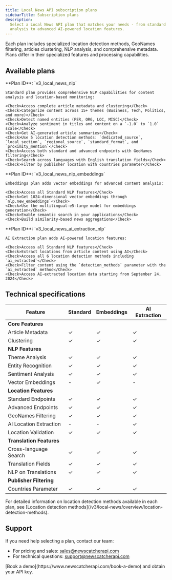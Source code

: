 ```yaml
---
title: Local News API subscription plans
sidebarTitle: Subscription plans
description:
  Select a Local News API plan that matches your needs - from standard NLP
  analysis to advanced AI-powered location features.
---
```


<Note>
  Each plan includes specialized location detection methods, GeoNames filtering,
  articles clustering, NLP analysis, and comprehensive metadata. Plans differ in
  their specialized features and processing capabilities.
</Note>

## Available plans

<Tabs>
  <Tab title="Standard">
    **Plan ID**: `v3_local_news_nlp`

    Standard plan provides comprehensive NLP capabilities for content analysis and location-based monitoring:

    <Check>Access complete article metadata and clustering</Check>
    <Check>Categorize content across 15+ themes (Business, Tech, Politics, and more)</Check>
    <Check>Detect named entities (PER, ORG, LOC, MISC)</Check>
    <Check>Analyze sentiment in titles and content on a `-1.0` to `1.0` scale</Check>
    <Check>Get AI-generated article summaries</Check>
    <Check>Use 5 location detection methods: `dedicated_source`, `local_section`, `regional_source`, `standard_format`, and `proximity_mention`</Check>
    <Check>Access both standard and advanced endpoints with GeoNames filtering</Check>
    <Check>Search across languages with English translation fields</Check>
    <Check>Filter by publisher location with countries parameter</Check>

  </Tab>
  <Tab title="Embeddings">
    **Plan ID**: `v3_local_news_nlp_embeddings`

    Embeddings plan adds vector embeddings for advanced content analysis:

    <Check>Access all Standard NLP features</Check>
    <Check>Get 1024-dimensional vector embeddings through `nlp.new_embeddings`</Check>
    <Check>Use the multilingual-e5-large model for embeddings generation</Check>
    <Check>Enable semantic search in your applications</Check>
    <Check>Build similarity-based news aggregations</Check>

  </Tab>
  <Tab title="AI Extraction">
    **Plan ID**: `v3_local_news_ai_extraction_nlp`

    AI Extraction plan adds AI-powered location features:

    <Check>Access all Standard NLP features</Check>
    <Check>Extract locations from article content using AI</Check>
    <Check>Access all 6 location detection methods including `ai_extracted`</Check>
    <Check>Filter content using the `detection_methods` parameter with the `ai_extracted` method</Check>
    <Check>Access AI-extracted location data starting from September 24, 2024</Check>

  </Tab>
</Tabs>

## Technical specifications

| Feature                  | Standard | Embeddings | AI Extraction |
| ------------------------ | -------- | ---------- | ------------- |
| **Core Features**        |
| Article Metadata         | ✓        | ✓          | ✓             |
| Clustering               | ✓        | ✓          | ✓             |
| **NLP Features**         |
| Theme Analysis           | ✓        | ✓          | ✓             |
| Entity Recognition       | ✓        | ✓          | ✓             |
| Sentiment Analysis       | ✓        | ✓          | ✓             |
| Vector Embeddings        | -        | ✓          | -             |
| **Location Features**    |
| Standard Endpoints       | ✓        | ✓          | ✓             |
| Advanced Endpoints       | ✓        | ✓          | ✓             |
| GeoNames Filtering       | ✓        | ✓          | ✓             |
| AI Location Extraction   | -        | -          | ✓             |
| Location Validation      | ✓        | ✓          | ✓             |
| **Translation Features** |
| Cross-language Search    | ✓        | ✓          | ✓             |
| Translation Fields       | ✓        | ✓          | ✓             |
| NLP on Translations      | ✓        | ✓          | ✓             |
| **Publisher Filtering**  |
| Countries Parameter      | ✓        | ✓          | ✓             |

<Tip>
  For detailed information on location detection methods available in each plan,
  see [Location detection
  methods](/v3/local-news/overview/location-detection-methods).
</Tip>

## Support

If you need help selecting a plan, contact our team:

- For pricing and sales:
  [sales@newscatcherapi.com](mailto:sales@newscatcherapi.com)
- For technical questions:
  [support@newscatcherapi.com](mailto:support@newscatcherapi.com)

<Tip>
  [Book a demo](https://www.newscatcherapi.com/book-a-demo) and obtain your API
  key.
</Tip>
